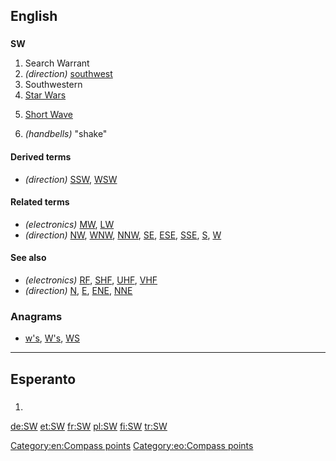 {{also|sw|Sw|Sw.|šw}}
==English==

==={{initialism-old|en}}===
'''SW'''

# Search Warrant
# ''(direction)'' [[southwest]]
# Southwestern
# [[Star Wars]]
# {{context|electronics}} [[short wave|Short Wave]]
# ''(handbells)'' "shake"

====Derived terms====
* ''(direction)'' [[SSW]], [[WSW]]

====Related terms====
* ''(electronics)'' [[MW]], [[LW]]
* ''(direction)'' [[NW]], [[WNW]], [[NNW]], [[SE]], [[ESE]], [[SSE]], [[S]], [[W]]

====See also====
* ''(electronics)'' [[RF]], [[SHF]], [[UHF]], [[VHF]]
* ''(direction)'' [[N]], [[E]], [[ENE]], [[NNE]]

===Anagrams===
* [[w's#English|w's]], [[W's#English|W's]], [[WS#English|WS]]

[[Category:en:Compass points]]
----
==Esperanto==

==={{abbreviation-old|eo}}===
{{head|eo|abbreviation}}
# {{abbreviation of|suduesto||southwest|lang=eo}}

[[Category:eo:Compass points]]

[[de:SW]]
[[et:SW]]
[[fr:SW]]
[[pl:SW]]
[[fi:SW]]
[[tr:SW]]